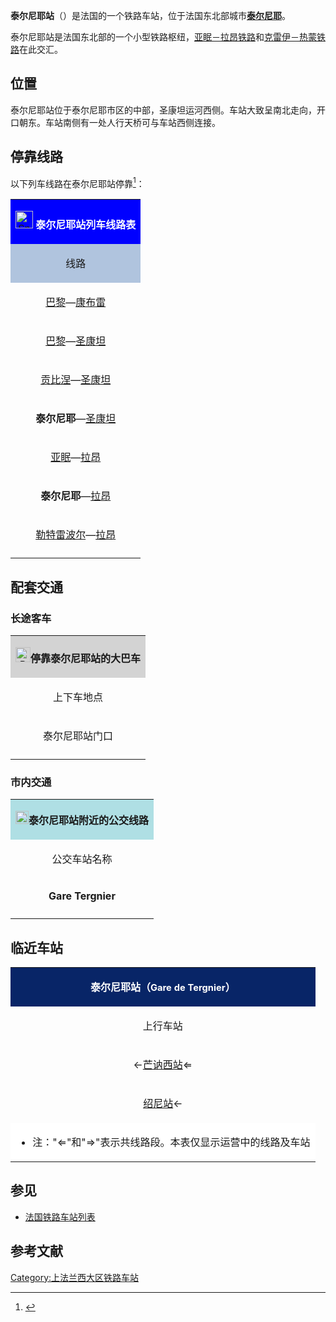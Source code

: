 {{Infobox station
| name          =[[File:Sncf-logo.svg|32x32px]]泰尔尼耶站<br>Gare de Tergnier
| type          = [[法国铁路|法国铁路]]
| image = Tergnier (Aisne) gare SNCF.JPG
|image_caption = 泰尔尼耶站
| address       = {{FRA}}[[埃纳省|埃纳省]][[泰尔尼耶|泰尔尼耶]]
| latd          = 49
| latm          = 39
| lats          = 33
| latNS         = N
| longd         = 3
| longm         = 17
| longs         = 51
| longEW        = E
| operator = [[File:Sncf-logo.svg|32x32px]]
| coordinates_display = yes
| iso_region    = FR
| line          = 
* [[亚眠－拉昂铁路|亚眠－拉昂铁路]]
* [[克雷伊－热蒙铁路|克雷伊－热蒙铁路]]
| platform      = 5
| tracks        = 8
| elevation = 56米
| opened        = 1867年
| rebuilt =
| status = 使用中
| closed        = 
| passengers= 425,382人次<ref>{{Cite web|url=https://ressources.data.sncf.com/explore/dataset/frequentation-gares/?sort=voyageurs_2014&q=tergnier|title=Fréquentation en gares|accessdate=2016-11-13|author=SNCF|date=|language=法语|publisher=SNCF Open Data|archive-date=2016-11-21|archive-url=https://web.archive.org/web/20161121175702/https://ressources.data.sncf.com/explore/dataset/frequentation-gares/?sort=voyageurs_2014&q=tergnier|dead-url=no}}</ref>
| pass_year= 2015年
| station_type = 客运车站
| connections = 
* 埃纳省城际客运
* 泰尔尼耶-绍尼城市公共交通
| route_map =
| map_locator   = 
| note =
}}

'''泰尔尼耶站'''（{{lang-fr|Gare de Tergnier}}）是法国的一个铁路车站，位于法国东北部城市'''[[泰尔尼耶|泰尔尼耶]]'''。

泰尔尼耶站是法国东北部的一个小型铁路枢纽，[[亚眠－拉昂铁路|亚眠－拉昂铁路]]和[[克雷伊－热蒙铁路|克雷伊－热蒙铁路]]在此交汇。

==位置==

泰尔尼耶站位于泰尔尼耶市区的中部，圣康坦运河西侧。车站大致呈南北走向，开口朝东。车站南侧有一处人行天桥可与车站西侧连接。

== 停靠线路 ==

{{动态列表|最后更新时间：2016年7月1日。本章节内容仅供参考，不排除因施工或罢工而引发的临时性变更。欢迎修正和补充}}

以下列车线路在泰尔尼耶站停靠<ref>{{Cite web|url=http://www.ter.sncf.com/picardie/gares/87296442/Tergnier/pratique|title=GARE TERGNIER|accessdate=2016-07-01|author=SNCF|date=|language=法语|publisher=TER Picardie|archive-date=2016-06-29|archive-url=https://web.archive.org/web/20160629114023/http://www.ter.sncf.com/picardie/gares/87296442/Tergnier/pratique|dead-url=no}}</ref>：

{| class="wikitable mw-collapsible" 
|colspan="5" style="background:#0000FF" align="center" |[[File:Sncf-logo.svg|28x28px]] <font color=#FFFFFF>'''泰尔尼耶站列车线路表'''</font>
|-
!style="background:#B0C4DE"| 线路
!style="background:#B0C4DE"|车种
!style="background:#B0C4DE"|上一站
!style="background:#B0C4DE"|下一站
!style="background:#B0C4DE"|大致运行频率{{noteTag|name=noteA}}
|-
|[[巴黎北站|巴黎]]—[[康布雷城站|康布雷]]
| rowspan="2" align="center" |'''[[法国城际列车|INTERCITÉS]]'''
|[[绍尼站|绍尼]]
|[[圣康坦站|圣康坦]]
|每天1~2趟
|-
|rowspan="2"|[[巴黎北站|巴黎]]—[[圣康坦站|圣康坦]]
|[[绍尼站|绍尼]]
|[[圣康坦站|圣康坦]]
|每天4趟左右
|-
| rowspan="7" align="center"|'''[[法国大区列车|TER]]'''
|[[绍尼站|绍尼]]
|[[圣康坦站|圣康坦]]
|每天4~8趟
|-
|rowspan="2"|[[贡比涅站|贡比涅]]—[[圣康坦站|圣康坦]]
|[[绍尼站|绍尼]]
|rowspan="2"|[[芒讷西站|芒讷西]]
|每天2~5趟
|-
|[[维利-努勒伊站|维利-努勒伊]]
|每天1趟{{noteTag|name=noteB}}
|-
|'''泰尔尼耶'''—[[圣康坦站|圣康坦]]
|（起点）
|[[芒讷西站|芒讷西]]
|每天1趟{{noteTag|name=noteB}}
|-
|[[亚眠站|亚眠]]—[[拉昂站|拉昂]]
|[[阿姆站|阿姆]]/[[芒讷西站|芒讷西]]
|[[拉费尔站|拉费尔]]
|每天6趟左右
|-
|'''泰尔尼耶'''—[[拉昂站|拉昂]]
|（起点）
|[[拉费尔站|拉费尔]]
|每天5趟左右{{noteTag|name=noteB}}
|-
|[[勒特雷波尔站|勒特雷波尔]]—[[拉昂站|拉昂]]
|[[阿姆站|阿姆]]
|[[拉昂站|拉昂]]
|每天1趟{{noteTag|name=noteC}}
|-
|colspan="5" style="background:#FFFFFF"|{{noteFoot|1=
{{noteTag|name=noteA|1=在本栏中，往返1次为"1趟"；除特别标明外，其数据仅工作日有效，周末及节假日列车数量可能会减少。}}
{{noteTag|name=noteB|1=周日及节假日停运}}
{{noteTag|name=noteC|1=仅周末及节假日开行}}
}}
|}

==配套交通==
===长途客车===

{| class="wikitable mw-collapsible" 
|colspan="3" align="center" style="background:#D3D3D3" |[[File:BSicon_BUS.svg|24x24px]]'''停靠泰尔尼耶站的大巴车'''
|-
!align="center" |上下车地点
!align="center" |运营单位
!align="center" |主要目的地{{noteTag|name=noteA}}
|-
| rowspan="2" align="center" |泰尔尼耶站门口
|align="center" |埃纳省城际客运<br>CITA
|[[沙尔姆|沙尔姆]]、[[绍尼|绍尼]]{{noteTag|name=noteC}}
|-
|align="center" |[[SNCF|SNCF]]
|（''当某条铁路线施工或罢工时，SNCF可能会提供途径该线路沿途站点的大巴车''{{noteTag|name=noteB}}）
|-
|colspan="3" style="background:#FFFFFF"|{{noteFoot|1=
{{noteTag|name=noteA|1=本栏不包括可以联程中转前往的目的地}}
{{noteTag|name=noteB|1=其车票可与SNCF的同线路车票通用}}
{{noteTag|name=noteC|1=部分城际客运线路仅周一至五开行}}
}}
|}

===市内交通===

{| class="wikitable mw-collapsible" 
|colspan="3" align="center" style="background:#AFDFE4"|[[File:Bus-logo.svg|21x21px]]'''泰尔尼耶站附近的公交线路'''
|-
!align="center" |公交车站名称
!align="center" |位置
!align="center" |停靠线路{{noteTag|name=noteA}}<ref>{{Cite web|url=http://www.bus-tact.fr/se-deplacer/horaires-et-plans/rechercher-un-plan/|title=Rechercher un plan|accessdate=2016-07-01|author=bus-tact|date=|language=法语|publisher=|archive-date=2016-07-03|archive-url=https://web.archive.org/web/20160703085103/http://www.bus-tact.fr/se-deplacer/horaires-et-plans/rechercher-un-plan/|dead-url=no}}</ref>
|-
|'''Gare Tergnier'''
|泰尔尼耶站门口
|1路、4路、[http://www.bus-tact.fr/fileadmin/Sites/tact/documents/lignes/plans/Plan_lignes_TAD.pdf 定制公交B线和C线] {{Wayback|url=http://www.bus-tact.fr/fileadmin/Sites/tact/documents/lignes/plans/Plan_lignes_TAD.pdf |date=20210506150608 }}
|-
|colspan="3" style="background:#FFFFFF"|{{noteFoot|1=
{{noteTag|name=noteA|1=泰尔尼耶市区内的所有公交线路在周日及节假日均停运}}
}}
|}

==临近车站==

{|class="wikitable mw-collapsible" style="margin: 0 auto; width:42em;"
|colspan="3" style="background:#082567" align="center"|<font color=#FFFFFF>'''泰尔尼耶站（<span style="font-size:11pt;">Gare de Tergnier</span>）'''</font>
|-
!上行车站
!线路
!下行车站
|-
|align="center" |{{link-fr|弗拉维勒马尔泰勒站|Gare de Flavy-le-Martel}}←[[芒讷西站|芒讷西站]]⇐
|align="center" |'''[[亚眠－拉昂铁路|亚眠－拉昂铁路]]'''
|align="center" |→[[拉费尔站|拉费尔站]]
|-
|align="center" |[[绍尼站|绍尼站]]←
|align="center" |'''[[克雷伊－热蒙铁路|克雷伊－热蒙铁路]]'''
|align="center" |⇒[[芒讷西站|芒讷西站]]→[[蒙特斯库尔站|蒙特斯库尔站]]
|-
|colspan="3" style="background:#FFFFFF"|
*注："⇐"和"⇒"表示共线路段。本表仅显示运营中的线路及车站
|}

==参见==
* [[法国铁路车站列表|法国铁路车站列表]]

== 参考文献 ==
{{Reflist}}

{{法国主要火车站列表}}

[[Category:上法兰西大区铁路车站|Category:上法兰西大区铁路车站]]